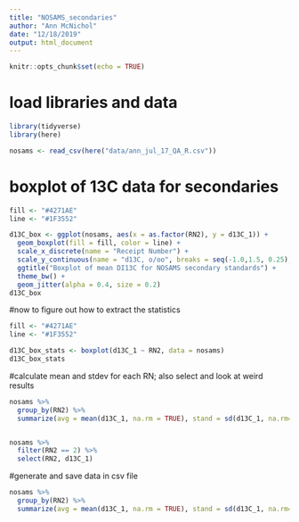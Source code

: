 ```yaml
---
title: "NOSAMS_secondaries"
author: "Ann McNichol"
date: "12/18/2019"
output: html_document
---
```


```r
knitr::opts_chunk$set(echo = TRUE)
```


# load libraries and data

```r
library(tidyverse)
library(here)

nosams <- read_csv(here("data/ann_jul_17_QA_R.csv"))

```

# boxplot of 13C data for secondaries


```r
fill <- "#4271AE"
line <- "#1F3552"

d13C_box <- ggplot(nosams, aes(x = as.factor(RN2), y = d13C_1)) +
  geom_boxplot(fill = fill, color = line) +
  scale_x_discrete(name = "Receipt Number") +
  scale_y_continuous(name = "d13C, o/oo", breaks = seq(-1.0,1.5, 0.25), limits = c(-1.0, 1.5)) +
  ggtitle("Boxplot of mean DI13C for NOSAMS secondary standards") +
  theme_bw() + 
  geom_jitter(alpha = 0.4, size = 0.2)
d13C_box
```

#now to figure out how to extract the statistics

```r
fill <- "#4271AE"
line <- "#1F3552"

d13C_box_stats <- boxplot(d13C_1 ~ RN2, data = nosams) 
d13C_box_stats

```

#calculate mean and stdev for each RN; also select and look at weird results

```r
nosams %>% 
  group_by(RN2) %>%
  summarize(avg = mean(d13C_1, na.rm = TRUE), stand = sd(d13C_1, na.rm=TRUE), num = n())


nosams %>%
  filter(RN2 == 2) %>%
  select(RN2, d13C_1)
```

#generate and save data in csv file

```r
nosams %>% 
  group_by(RN2) %>%
  summarize(avg = mean(d13C_1, na.rm = TRUE), stand = sd(d13C_1, na.rm=TRUE), num = n())


```

